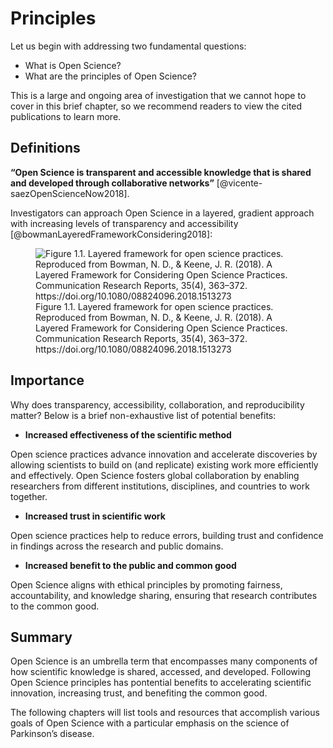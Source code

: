 # Principles

Let us begin with addressing two fundamental questions:

* What is Open Science?
* What are the principles of Open Science?

This is a large and ongoing area of investigation that we cannot hope to cover in this brief chapter, so we recommend readers to view the cited publications to learn more.

## Definitions

**“Open Science is transparent and accessible knowledge that is shared and developed through collaborative networks”** [@vicente-saezOpenScienceNow2018].

Investigators can approach Open Science in a layered, gradient approach with increasing levels of transparency and accessibility [@bowmanLayeredFrameworkConsidering2018]:

![Figure 1.1. Layered framework for open science practices. Reproduced from Bowman, N. D., & Keene, J. R. (2018). A Layered Framework for Considering Open Science Practices. Communication Research Reports, 35(4), 363–372. https://doi.org/10.1080/08824096.2018.1513273 ](images/bowman-keene-2018.png)

## Importance

Why does transparency, accessibility, collaboration, and reproducibility matter? Below is a brief non-exhaustive list of potential benefits:

* **Increased effectiveness of the scientific method**

Open science practices advance innovation and accelerate discoveries by allowing scientists to build on (and replicate) existing work more efficiently and effectively. Open Science fosters global collaboration by enabling researchers from different institutions, disciplines, and countries to work together.

* **Increased trust in scientific work**

Open science practices help to reduce errors, building trust and confidence in findings across the research and public domains.

* **Increased benefit to the public and common good** 

Open Science aligns with ethical principles by promoting fairness, accountability, and knowledge sharing, ensuring that research contributes to the common good.

## Summary

Open Science is an umbrella term that encompasses many components of how scientific knowledge is shared, accessed, and developed. Following Open Science principles has pontential benefits to accelerating scientific innovation, increasing trust, and benefiting the common good. 

The following chapters will list tools and resources that accomplish various goals of Open Science with a particular emphasis on the science of Parkinson's disease.
